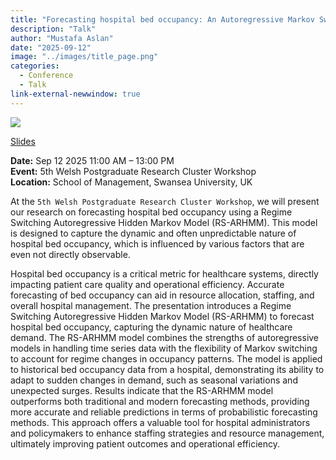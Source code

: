 ```yaml
---
title: "Forecasting hospital bed occupancy: An Autoregressive Markov Switching Approach"
description: "Talk"
author: "Mustafa Aslan"
date: "2025-09-12"
image: "../images/title_page.png"
categories:
  - Conference
  - Talk
link-external-newwindow: true
---
```



![](../images/title_page.png){fig-align="center"}

<link rel="stylesheet" href="https://cdnjs.cloudflare.com/ajax/libs/font-awesome/6.4.0/css/all.min.css">

[<i class="fas fa-bookmark"></i> Slides](../wgsss/slides.qmd){.btn .btn-sm .btn-outline-primary}

**Date:** Sep 12 2025 11:00 AM – 13:00 PM\
**Event:** 5th Welsh Postgraduate Research Cluster Workshop\
**Location:** School of Management, Swansea University, UK

At the `5th Welsh Postgraduate Research Cluster Workshop`, we will present our research on forecasting hospital bed occupancy using a Regime Switching Autoregressive Hidden Markov Model (RS-ARHMM). This model is designed to capture the dynamic and often unpredictable nature of hospital bed occupancy, which is influenced by various factors that are even not directly observable.

Hospital bed occupancy is a critical metric for healthcare systems, directly impacting patient care quality and operational efficiency. Accurate forecasting of bed occupancy can aid in resource allocation, staffing, and overall hospital management. The presentation introduces a Regime Switching Autoregressive Hidden Markov Model (RS-ARHMM) to forecast hospital bed occupancy, capturing the dynamic nature of healthcare demand. The RS-ARHMM model combines the strengths of autoregressive models in handling time series data with the flexibility of Markov switching to account for regime changes in occupancy patterns. The model is applied to historical bed occupancy data from a hospital, demonstrating its ability to adapt to sudden changes in demand, such as seasonal variations and unexpected surges. Results indicate that the RS-ARHMM model outperforms both traditional and modern forecasting methods, providing more accurate and reliable predictions in terms of probabilistic forecasting methods. This approach offers a valuable tool for hospital administrators and policymakers to enhance staffing strategies and resource management, ultimately improving patient outcomes and operational efficiency.